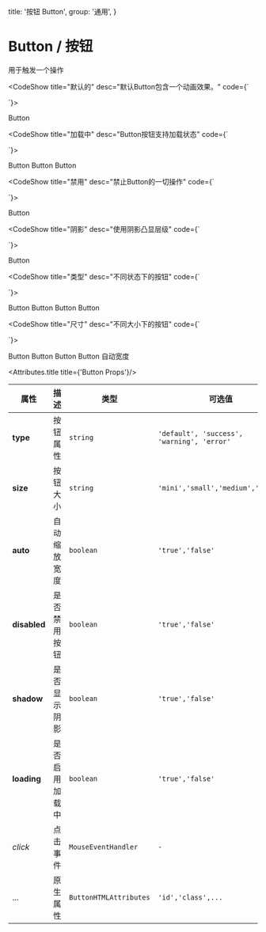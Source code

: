 
  title: '按钮 Button',
  group: '通用',
}

# Button / 按钮

用于触发一个操作


<CodeShow title="默认的" desc="默认Button包含一个动画效果。" code={`<template>
 <div>
   <fect-button>Button</fect-button>
 </div>
</template>
 
<script>
   
 
}
 
</script>
`}>

 <div>
   <fect-button>Button</fect-button>
 </div>
</CodeShow>

<CodeShow title="加载中" desc="Button按钮支持加载状态" code={`<template>
 <div>
    <fect-button loading size="large">Button</fect-button>
    <fect-spacer y={0.5}/>
    <fect-button loading>Button</fect-button>
    <fect-spacer y={0.5}/>
    <fect-button loading size="small">Button</fect-button>
 </div>
</template>
 
<script>
   
 
}
 
</script>
`}>

 <div>
    <fect-button loading size="large" type="success">Button</fect-button>
    <fect-spacer y={0.5}/>
    <fect-button loading>Button</fect-button>
    <fect-spacer y={0.5}/>
    <fect-button loading size="small">Button</fect-button>
 </div>
</CodeShow>

<CodeShow title="禁用" desc="禁止Button的一切操作" code={`<template>
 <div>
    <fect-button disabled>Button</fect-button>
 </div>
</template>
 
<script>
   
 
}
 
</script>
`}>

 <div>
    <fect-button disabled>Button</fect-button>
 </div>
</CodeShow>

<CodeShow title="阴影" desc="使用阴影凸显层级" code={`<template>
 <div>
    <fect-button shadow>Button</fect-button>
 </div>
</template>
 
<script>
   
 
}
 
</script>
`}>

 <div>
    <fect-button shadow>Button</fect-button>
 </div>
</CodeShow>

<CodeShow title="类型" desc="不同状态下的按钮" code={`<template>
 <div>
    <fect-button type="default">Button</fect-button>
    <fect-spacer y={.5}/>
    <fect-button type="success">Button</fect-button>
    <fect-spacer y={.5}/>
    <fect-button type="warning">Button</fect-button>
    <fect-spacer y={.5}/>
    <fect-button type="error">Button</fect-button>
 </div>
</template>
 
<script>
   
 
}
 
</script>
`}>

 <div>
    <fect-button type="default">Button</fect-button>
    <fect-spacer y={.5}/>
    <fect-button type="success">Button</fect-button>
    <fect-spacer y={.5}/>
    <fect-button type="warning">Button</fect-button>
    <fect-spacer y={.5}/>
    <fect-button type="error">Button</fect-button>
 </div>
</CodeShow>

<CodeShow title="尺寸" desc="不同大小下的按钮" code={`<template>
 <div>
    <fect-button type="default">Button</fect-button>
    <fect-spacer y={.5}/>
    <fect-button type="success">Button</fect-button>
    <fect-spacer y={.5}/>
    <fect-button type="warning">Button</fect-button>
    <fect-spacer y={.5}/>
    <fect-button type="error">Button</fect-button>
    <fect-spacer y={.5}/>
    <fect-button auto>Button</fect-button>
 </div>
</template>
 
<script>
   
 
}
 
</script>
`}>

 <div>
    <fect-button size="mini">Button</fect-button>
    <fect-spacer y={.5}/>
    <fect-button size="small">Button</fect-button>
    <fect-spacer y={.5}/>
    <fect-button size="medium">Button</fect-button>
    <fect-spacer y={.5}/>
    <fect-button size="large">Button</fect-button>
    <fect-spacer y={.5}/>
    <fect-button auto size="large">自动宽度</fect-button>
 </div>
</CodeShow>

<Attributes>

<Attributes.title title={'Button Props'}/>


| 属性         | 描述           | 类型                   | 可选值                                     | 默认      |
| ------------ | -------------- | ---------------------- | ------------------------------------------ | --------- |
| **type**     | 按钮属性       | `string`               | `'default', 'success', 'warning', 'error'` | `default` |
| **size**     | 按钮大小       | `string`               | `'mini','small','medium','large'`          | `medium`  |
| **auto**     | 自动缩放宽度       | `boolean`               | `'true','false'`          | `false`  |
| **disabled** | 是否禁用按钮   | `boolean`              | `'true','false'`                           | `false`   |
| **shadow**   | 是否显示阴影   | `boolean`              | `'true','false'`                           | `false`   |
| **loading**  | 是否启用加载中 | `boolean`              | `'true','false'`                           | `false`   |
| _click_      | 点击事件       | `MouseEventHandler`    | `-`                                        | `-`       |
| ...          | 原生属性       | `ButtonHTMLAttributes` | `'id','class',...`                         | `-`       |

</Attributes>
